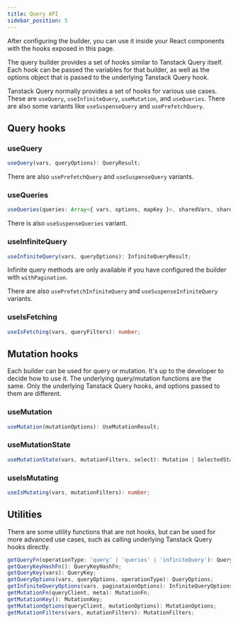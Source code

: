 ```yaml
---
title: Query API
sidebar_position: 5
---
```


After configuring the builder, you can use it inside your React components with the hooks exposed in this page.

The query builder provides a set of hooks similar to Tanstack Query itself. Each hook can be passed the variables for that builder, as well as the options object that is passed to the underlying Tanstack Query hook.

Tanstack Query normally provides a set of hooks for various use cases. These are `useQuery`, `useInfiniteQuery`, `useMutation`, and `useQueries`.
There are also some variants like `useSuspenseQuery` and `usePrefetchQuery`.

## Query hooks

### useQuery

```ts
useQuery(vars, queryOptions): QueryResult;
```

There are also `usePrefetchQuery` and `useSuspenseQuery` variants.

### useQueries

```ts
useQueries(queries: Array<{ vars, options, mapKey }>, sharedVars, sharedOptions): QueriesResult;
```

There is also `useSuspenseQueries` variant.

### useInfiniteQuery

```ts
useInfiniteQuery(vars, queryOptions): InfiniteQueryResult;
```

Infinite query methods are only available if you have configured the builder with `withPagination`.

There are also `usePrefetchInfiniteQuery` and `useSuspenseInfiniteQuery` variants.

### useIsFetching

```ts
useIsFetching(vars, queryFilters): number;
```

## Mutation hooks

Each builder can be used for query or mutation. It's up to the developer to decide how to use it.
The underlying query/mutation functions are the same. Only the underlying Tanstack Query hooks, and options passed to them are different.

### useMutation

```ts
useMutation(mutationOptions): UseMutationResult;
```

### useMutationState

```ts
useMutationState(vars, mutationFilters, select): Mutation | SelectedState;
```

### useIsMutating

```ts
useIsMutating(vars, mutationFilters): number;
```

## Utilities

There are some utility functions that are not hooks, but can be used for more advanced use cases, such as calling underlying Tanstack Query hooks directly.

```ts
getQueryFn(operationType: 'query' | 'queries' | 'infiniteQuery'): QueryFn;
getQueryKeyHashFn(): QueryKeyHashFn;
getQueryKey(vars): QueryKey;
getQueryOptions(vars, queryOptions, operationType): QueryOptions;
getInfiniteQueryOptions(vars, paginataionOptions): InfiniteQueryOptions;
getMutationFn(queryClient, meta): MutationFn;
getMutationKey(): MutationKey;
getMutationOptions(queryClient, mutationOptions): MutationOptions;
getMutationFilters(vars, mutationFilters): MutationFilters;
```

